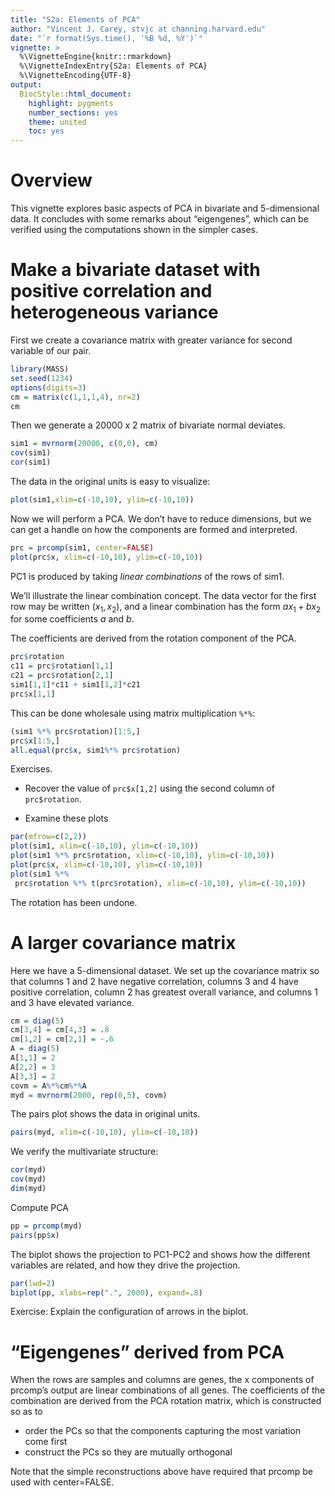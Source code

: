 ```yaml
---
title: "S2a: Elements of PCA"
author: "Vincent J. Carey, stvjc at channing.harvard.edu"
date: "`r format(Sys.time(), '%B %d, %Y')`"
vignette: >
  %\VignetteEngine{knitr::rmarkdown}
  %\VignetteIndexEntry{S2a: Elements of PCA}
  %\VignetteEncoding{UTF-8}
output:
  BiocStyle::html_document:
    highlight: pygments
    number_sections: yes
    theme: united
    toc: yes
---
```


# Overview

This vignette explores basic aspects of PCA in bivariate and
5-dimensional data.  It concludes with some remarks about
"eigengenes", which can be verified using the
computations shown in the simpler cases.

# Make a bivariate dataset with positive correlation and heterogeneous variance

First we create a covariance matrix with greater variance 
for second variable of our pair.

```r
library(MASS)
set.seed(1234)
options(digits=3)
cm = matrix(c(1,1,1,4), nr=2)
cm
```

Then we generate a 20000 x 2 matrix of bivariate normal
deviates.

```r
sim1 = mvrnorm(20000, c(0,0), cm)
cov(sim1)
cor(sim1)
```

The data in the original units is easy to visualize:
```r
plot(sim1,xlim=c(-10,10), ylim=c(-10,10))
```

Now we will perform a PCA.  We don't have to
reduce dimensions, but we can get a handle on
how the components are formed and interpreted.

```r
prc = prcomp(sim1, center=FALSE)
plot(prc$x, xlim=c(-10,10), ylim=c(-10,10))
```

PC1 is produced by taking *linear combinations* of
the rows of sim1.

We'll illustrate the linear combination concept.
The data vector for the first row may be written $(x_1, x_2)$,
and a linear combination has the form $ax_1 + bx_2$ for
some coefficients $a$ and $b$.

The coefficients are derived from the rotation component
of the PCA.
```r
prc$rotation
c11 = prc$rotation[1,1]
c21 = prc$rotation[2,1]
sim1[1,1]*c11 + sim1[1,2]*c21
prc$x[1,1]
```

This can be done wholesale using matrix multiplication `%*%`:

```r
(sim1 %*% prc$rotation)[1:5,]
prc$x[1:5,]
all.equal(prc$x, sim1%*% prc$rotation)
```

Exercises.  

- Recover the value of `prc$x[1,2]` using the second column of `prc$rotation`.

- Examine these plots
```r
par(mfrow=c(2,2))
plot(sim1, xlim=c(-10,10), ylim=c(-10,10))
plot(sim1 %*% prc$rotation, xlim=c(-10,10), ylim=c(-10,10))
plot(prc$x, xlim=c(-10,10), ylim=c(-10,10))
plot(sim1 %*% 
 prc$rotation %*% t(prc$rotation), xlim=c(-10,10), ylim=c(-10,10))
```
The rotation has been undone.

# A larger covariance matrix

Here we have a 5-dimensional dataset.
We set up the covariance matrix so that
columns 1 and 2 have negative correlation,
columns 3 and 4 have positive correlation,
column 2 has greatest overall variance, and
columns 1 and 3 have elevated variance.

```r
cm = diag(5)
cm[3,4] = cm[4,3] = .8
cm[1,2] = cm[2,1] = -.6
A = diag(5)
A[1,1] = 2
A[2,2] = 3
A[3,3] = 2
covm = A%*%cm%*%A
myd = mvrnorm(2000, rep(0,5), covm)
```

The pairs plot shows the data in original units.
```r
pairs(myd, xlim=c(-10,10), ylim=c(-10,10))
```
We verify the multivariate structure:
```r
cor(myd)
cov(myd)
dim(myd)
```

Compute PCA
```r
pp = prcomp(myd)
pairs(pp$x)
```

The biplot shows the projection to PC1-PC2 and
shows how the different variables are related,
and how they drive the projection.
```r
par(lwd=2)
biplot(pp, xlabs=rep(".", 2000), expand=.8)
```

Exercise: Explain the configuration of arrows in the biplot.

# "Eigengenes" derived from PCA

When the rows are samples and columns are genes, the
x components of prcomp's output are linear combinations
of all genes.  The coefficients of the combination are
derived from the PCA rotation matrix, which is constructed
so as to

- order the PCs so that the components capturing
the most variation come first
- construct the PCs so they are mutually orthogonal

Note that the simple reconstructions above have required
that prcomp be used with center=FALSE.

